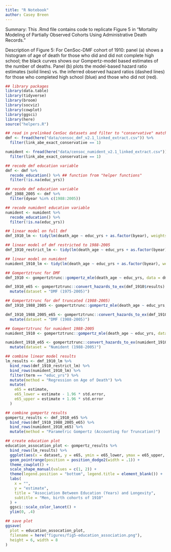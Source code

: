 ```yaml
---
title: "R Notebook"
author: Casey Breen 
---
```


Summary: This .Rmd file contains code to replicate Figure 5 in "Mortality Modeling of Partially Observed Cohorts Using Administrative Death Records." 

Description of Figure 5: For CenSoc-DMF cohort of 1910: panel (a) shows a histogram of age of death for those who did and did not complete high school; the black curves shows our Gompertz-model based estimates of the number of deaths.  Panel (b) plots the model-based hazard ratio estimates (solid lines) vs. the inferred observed hazard ratios (dashed lines) for those who completed high school (blue) and those who did not (red).

```r
## library packages
library(data.table)
library(tidyverse)
library(broom)
library(socviz)
library(cowplot)
library(ggsci)
library(here)
source("helpers.R")
```



```r
## read in prelinked CenSoc datasets and filter to "conservative" matches
dmf <- fread(here("data/censoc_dmf_v2.1_linked_extract.csv")) %>%
  filter(link_abe_exact_conservative == 1)

numident <- fread(here("data/censoc_numident_v2.1_linked_extract.csv")) %>%
  filter(link_abe_exact_conservative == 1)
```



```r
## recode dmf education variable
dmf <- dmf %>%
  recode_education() %>% ## function from "helper functions"
  filter(!is.na(educ_yrs))

## recode dmf education variable
dmf_1988_2005 <- dmf %>%
  filter(dyear %in% c(1988:2005))

## recode numident education variable
numident <- numident %>%
  recode_education() %>%
  filter(!is.na(educ_yrs))
```


```r
## linear model on full dmf
dmf_1910_lm <- tidy(lm(death_age ~ educ_yrs + as.factor(byear), weights = weight_conservative, data = dmf %>% filter(byear %in% 1905:1914) %>% sample_n(100000))) %>% mutate(dataset = "DMF (1975-2005)")

## linear model of dmf restricted to 1988-2005
dmf_1910_restrict_lm <- tidy(lm(death_age ~ educ_yrs + as.factor(byear), weights = weight_conservative, data = dmf_1988_2005 %>% filter(byear %in% 1905:1914) %>% sample_n(100000))) %>% mutate(dataset = "DMF (1988-2005)")

## linear model on numident
numident_1910_lm <- tidy(lm(death_age ~ educ_yrs + as.factor(byear), weights = weight_conservative, data = numident %>% filter(byear %in% c(1905:1914) & sex == 1) %>% sample_n(100000))) %>% mutate(dataset = "Numident (1988-2005)")
```


```r
## Gompertztrunc for DMF
dmf_1910 <- gompertztrunc::gompertz_mle(death_age ~ educ_yrs, data = dmf %>% filter(byear %in% 1905:1914), weights = weight_conservative)

dmf_1910_e65 <- gompertztrunc::convert_hazards_to_ex(dmf_1910$results) %>%
  mutate(dataset = "DMF (1975-2005)")

## Gompertztrunc for dmf truncated (1988-2005)
dmf_1910_1988_2005 <- gompertztrunc::gompertz_mle(death_age ~ educ_yrs, data = dmf_1988_2005 %>% filter(byear %in% 1905:1914), left_trunc = 1988, right_trunc = 2005, weights = weight_conservative)

dmf_1910_1988_2005_e65 <- gompertztrunc::convert_hazards_to_ex(dmf_1910_1988_2005$results) %>%
  mutate(dataset = "DMF (1988-2005)")

## Gompertztrunc for numident 1988-2005
numident_1910 <- gompertztrunc::gompertz_mle(death_age ~ educ_yrs, data = numident %>% filter(byear %in% 1905:1914 & sex == 1), left_trunc = 1988, right_trunc = 2005, weights = weight_conservative)

numident_1910_e65 <- gompertztrunc::convert_hazards_to_ex(numident_1910$results) %>%
  mutate(dataset = "Numident (1988-2005)")
```


```r
## combine linear model results
lm_results <- dmf_1910_lm %>%
  bind_rows(dmf_1910_restrict_lm) %>%
  bind_rows(numident_1910_lm) %>%
  filter(term == "educ_yrs") %>%
  mutate(method = "Regression on Age of Death") %>%
  mutate(
    e65 = estimate,
    e65_lower = estimate - 1.96 * std.error,
    e65_upper = estimate + 1.96 * std.error
  )

## combine gompertz results
gompertz_results <- dmf_1910_e65 %>%
  bind_rows(dmf_1910_1988_2005_e65) %>%
  bind_rows(numident_1910_e65) %>%
  mutate(method = "Parametric Gompertz (Accounting for Truncation)")

## create education plot
education_assocation_plot <- gompertz_results %>%
  bind_rows(lm_results) %>%
  ggplot(aes(x = dataset, y = e65, ymin = e65_lower, ymax = e65_upper, color = method, shape = method)) +
  geom_pointrange(position = position_dodge2(width = .1)) +
  theme_cowplot() +
  scale_shape_manual(values = c(1, 2)) +
  theme(legend.position = "bottom", legend.title = element_blank()) +
  labs(
    x = "",
    y = "estimate",
    title = "Association Between Education (Years) and Longevity",
    subtitle = "Men, birth cohorts of 1910"
  ) +
  ggsci::scale_color_lancet() +
  ylim(0, .4)

## save plot
ggsave(
  plot = education_assocation_plot,
  filename = here("figures/fig5-education_association.png"),
  height = 6, width = 8
)
```
